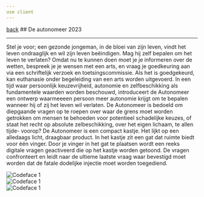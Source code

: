 ```yaml
---
use client
---
```



<div className="heading">
  <a className="back" href="/"><LeftArrow />back</a>
  ## De autonomeer
  <span>2023</span>
</div>

<hr />

Stel je voor; een gezonde jongeman,
in de bloei van zijn leven, vindt het
leven ondraaglijk en wil zijn leven
beëindigen. Mag hij zelf bepalen om
het leven te verlaten?
Omdat nu te kunnen doen moet je je informeren over de
wetten, bespreek je je wensen met een arts, en vraag je
goedkeuring aan via een schriftelijk verzoek en toetsingscommissie.
Als het is goedgekeurd, kan euthanasie
onder begeleiding van een arts worden uitgevoerd.
In een tijd waar persoonlijk keuzevrijheid, autonomie en
zelfbeschikking als fundamentele waarden worden beschouwd,
introduceert de Autonomeer een ontwerp waarmeeeen
persoon meer autonomie krijgt om te bepalen
wanneer hij of zij het leven wil verlaten.
De Autonomeer is bedoeld om diepgaande vragen op te
roepen over waar de grens moet worden getrokken om
mensen te behoeden voor potentieel schadelijke keuzes,
of staat het recht op absolute zelbeschikking, over het
eigen lichaam, te allen tijde- voorop?
De Autonomeer is een compact kastje. Het lijkt op een
alledaags licht, draagbaar product. In het kastje zit een
gat dat ruimte biedt voor één vinger. Door je vinger in
het gat te plaatsen wordt een reeks digitale vragen geactiveerd
die op het kastje worden getoond. De vragen
confronteert en leidt naar de ultieme laatste vraag waar
bevestigd moet worden dat de fatale dodelijke injectie
moet worden toegediend.

<div style={{ maxWidth: '800px', margin: '0 auto', marginBottom: '20px' }}>
  <Image
    src="/images/autonomeer1.jpg"
    alt="Codeface 1"
    layout="responsive"
    width={600}
    height={400}
  />
</div>
<div style={{ maxWidth: '800px', margin: '0 auto', marginBottom: '20px' }}>
  <Image
    src="/images/autonomeer2.jpg"
    alt="Codeface 1"
    layout="responsive"
    width={600}
    height={400}
  />
</div>
<div style={{ maxWidth: '800px', margin: '0 auto', marginBottom: '20px' }}>
  <Image
    src="/images/autonomeer3.jpg"
    alt="Codeface 1"
    layout="responsive"
    width={600}
    height={500}
  />
</div>
